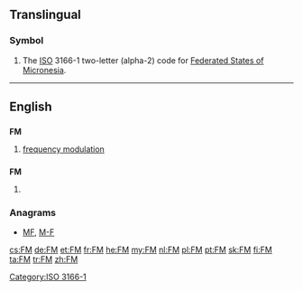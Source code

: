 {{also|fm|Fm|.fm}}
==Translingual==

===Symbol===
{{head|mul|symbol}}
# The [[ISO]] 3166-1 two-letter (alpha-2) code for [[Federated States of Micronesia]].

[[Category:ISO 3166-1]]
----

==English==

==={{initialism-old|en}}===
'''FM'''

# [[frequency modulation]]

==={{abbreviation-old|en}}===
'''FM'''

# {{context|construction|insurance|lang=en}} {{w|Factory Mutual}}

===Anagrams===
* [[MF#English|MF]], [[M-F#English|M-F]]

[[cs:FM]]
[[de:FM]]
[[et:FM]]
[[fr:FM]]
[[he:FM]]
[[my:FM]]
[[nl:FM]]
[[pl:FM]]
[[pt:FM]]
[[sk:FM]]
[[fi:FM]]
[[ta:FM]]
[[tr:FM]]
[[zh:FM]]